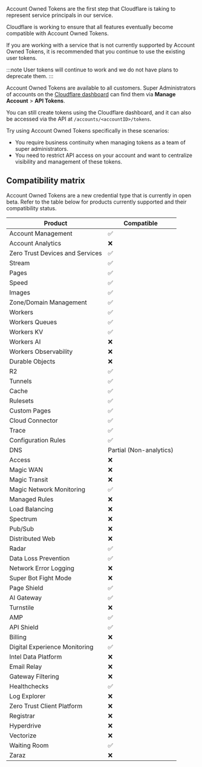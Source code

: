 Account Owned Tokens are the first step that Cloudflare is taking to represent service principals in our service.

Cloudflare is working to ensure that all features eventually become compatible with Account Owned Tokens. 

If you are working with a service that is not currently supported by Account Owned Tokens, it is recommended that you continue to use the existing user tokens.

:::note
User tokens will continue to work and we do not have plans to deprecate them.
:::

Account Owned Tokens are available to all customers. Super Administrators of accounts on the [Cloudflare dashboard](https://dash.cloudflare.com/) can find them via **Manage Account** > **API Tokens**.

You can still create tokens using the Cloudflare dashboard, and it can also be accessed via the API at `/accounts/<accountID>/tokens`.

Try using Account Owned Tokens specifically in these scenarios:

- You require business continuity when managing tokens as a team of super administrators.
- You need to restrict API access on your account and want to centralize visibility and management of these tokens.

## Compatibility matrix

Account Owned Tokens are a new credential type that is currently in open beta. Refer to the table below for products currently supported and their compatibility status.

| Product                         | Compatible              |
| ------------------------------- | ----------------------- |
| Account Management              | ✅                     |
| Account Analytics               | ❌                     |
| Zero Trust Devices and Services | ✅                     |
| Stream                          | ✅                     |
| Pages                           | ✅                     |
| Speed                           | ✅                     |
| Images                          | ✅                     |
| Zone/Domain Management          | ✅                     |
| Workers                         | ✅                     |
| Workers Queues                  | ✅                     |
| Workers KV                      | ✅                     |
| Workers AI                      | ❌                     |
| Workers Observability           | ❌                     |
| Durable Objects                 | ❌                     |
| R2                              | ✅                     |
| Tunnels                         | ✅                     |
| Cache                           | ✅                     |
| Rulesets                        | ✅                     |
| Custom Pages                    | ✅                     |
| Cloud Connector                 | ✅                     |
| Trace                           | ✅                     |
| Configuration Rules             | ✅                     |
| DNS                             | Partial (Non-analytics) |
| Access                          | ❌                      |
| Magic WAN                       | ❌                      |
| Magic Transit                   | ❌                      |
| Magic Network Monitoring        | ✅                      |
| Managed Rules                   | ❌                      |
| Load Balancing                  | ❌                      |
| Spectrum                        | ❌                      |
| Pub/Sub                         | ❌                      |
| Distributed Web                 | ❌                      |
| Radar                           | ✅                      |
| Data Loss Prevention            | ✅                      |
| Network Error Logging           | ❌                      |
| Super Bot Fight Mode            | ❌                      |
| Page Shield                     | ✅                      |
| AI Gateway                      | ✅                      |
| Turnstile                       | ❌                      |
| AMP                             | ✅                      |
| API Shield                      | ✅                      |
| Billing                         | ❌                      |
| Digital Experience Monitoring   | ✅                      |
| Intel Data Platform             | ❌                      |
| Email Relay                     | ❌                      |
| Gateway Filtering               | ❌                      |
| Healthchecks                    | ✅                      |
| Log Explorer                    | ❌                      |
| Zero Trust Client Platform      | ❌                      |
| Registrar                       | ❌                      |
| Hyperdrive                      | ❌                      |
| Vectorize                       | ❌                      |
| Waiting Room                    | ✅                      |
| Zaraz                           | ❌                      |

